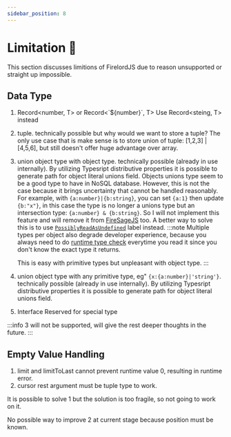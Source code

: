 ```yaml
---
sidebar_position: 8
---
```


# Limitation 🐧

This section discusses limitions of FirelordJS due to reason unsupported or straight up impossible.

## Data Type

1. Record<number, T> or Record<\`${number}\`, T>
   Use Record<steing, T> instead
2. tuple.
   technically possible but why would we want to store a tuple? The only use case that is make sense is to store union of tuple: [1,2,3] | [4,5,6], but still doesn't offer huge advantage over array.
3. union object type with object type.
   technically possible (already in use internally). By utilizing Typesript distributive properties it is possible to generate path for object literal unions field.
   Objects unions type seem to be a good type to have in NoSQL database. However, this is not the case because it brings uncertainty that cannot be handled reasonably. For example, with `{a:number}|{b:string}`, you can set `{a:1}` then update `{b:"x"}`, in this case the type is no longer a unions type but an intersection type: `{a:number} & {b:string}`. So I will not implement this feature and will remove it from [FireSageJS](https://github.com/tylim88/FireSageJS) too. A better way to solve this is to use [`PossiblyReadAsUndefined`](https://firelordjs.com/guides/possibly_read_as_undefined) label instead.
   :::note
   Multiple types per object also degrade developer experience, because you always need to do [runtime type check](https://www.typescriptlang.org/docs/handbook/2/everyday-types.html#working-with-union-types) everytime you read it since you don't know the exact type it returns.

   This is easy with primitive types but unpleasant with object type.
   :::

4. union object type with any primitive type, eg" `{x:{a:number}|'string'}`.
   technically possible (already in use internally). By utilizing Typesript distributive properties it is possible to generate path for object literal unions field.
5. Interface
   Reserved for special type

:::info
3 will not be supported, will give the rest deeper thoughts in the future.
:::

## Empty Value Handling

1. limit and limitToLast cannot prevent runtime value 0, resulting in runtime error.
2. cursor rest argument must be tuple type to work.

It is possible to solve 1 but the solution is too fragile, so not going to work on it.

No possible way to improve 2 at current stage because position must be known.
